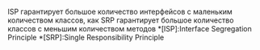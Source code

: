 ISP гарантирует большое количество интерфейсов с маленьким количеством классов, как SRP гарантирует большое количество классов с меньшим количеством методов
*[ISP]:Interface Segregation Principle
*[SRP]:Single Responsibility Principle
